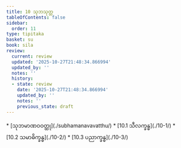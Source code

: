 ```yaml
---
title: 10 သုဘသုတ္တ
tableOfContents: false
sidebar:
  order: 11
type: tipitaka
basket: su
book: sila
review:
  current: review
  updated: '2025-10-27T21:48:34.866994'
  updated_by: ''
  notes: ''
  history:
  - state: review
    date: '2025-10-27T21:48:34.866994'
    updated_by: ''
    notes: ''
    previous_state: draft
---
```



<ReviewStatus review={frontmatter.review} showDetails={true} />

<HypothesisAnnotation frontmatter={frontmatter} />

<DynamicBreadcrumb />



<TableOfContents book="sila" section="10">
* [သုဘမာဏဝဝတ္ထု](./subhamanavavatthu/)
* [10.1 သီလက္ခန္ဓ](./10-1/)
* [10.2 သမာဓိက္ခန္ဓ](./10-2/)
* [10.3 ပညာက္ခန္ဓ](./10-3/)
</TableOfContents>